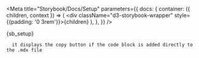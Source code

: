 
<Meta title="Storybook/Docs/Setup"
  parameters={{
    docs: {
      container: ({ children, context }) => (
        <DocsContainer context={context}>
            <div className="d3-storybook-wrapper" style={{padding: '0 3rem'}}>{children}</div>
        </DocsContainer>
      ),
    },
  }}
 />

<Description>{sb_setup}</Description>


```
  it displays the copy button if the code block is added directly to the .mdx file
```
